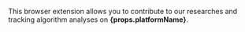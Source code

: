 
<p>
  This browser extension allows you to contribute to our researches and tracking
  algorithm analyses on <b>{props.platformName}</b>.
</p>

<ExtensionDevelopmentPartial platformName={props.platformName} platformPrefix={props.platformPrefix} />

<ExtensionBuildPartial platformName={props.platformName} platformPrefix={props.platformPrefix} />
